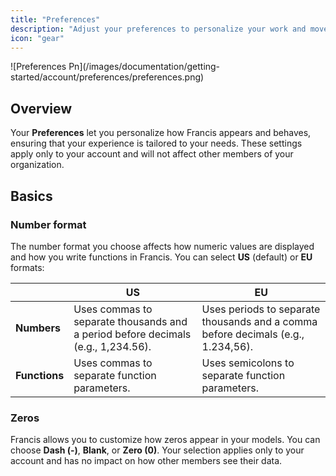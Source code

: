 ```yaml
---
title: "Preferences"
description: "Adjust your preferences to personalize your work and move faster."
icon: "gear"
---
```


<Frame>
  ![Preferences Pn](/images/documentation/getting-started/account/preferences/preferences.png)
</Frame>

## Overview

Your **Preferences** let you personalize how Francis appears and behaves, ensuring that your experience is tailored to your needs. These settings apply only to your account and will not affect other members of your organization.

## Basics

### Number format

The number format you choose affects how numeric values are displayed and how you write functions in Francis. You can select **US** (default) or **EU** formats:

|               | US                                                                               | EU                                                                               |
| ------------- | -------------------------------------------------------------------------------- | -------------------------------------------------------------------------------- |
| **Numbers**   | Uses commas to separate thousands and a period before decimals (e.g., 1,234.56). | Uses periods to separate thousands and a comma before decimals (e.g., 1.234,56). |
| **Functions** | Uses commas to separate function parameters.                                     | Uses semicolons to separate function parameters.                                 |

### Zeros

Francis allows you to customize how zeros appear in your models. You can choose **Dash (-)**, **Blank**, or **Zero (0)**. Your selection applies only to your account and has no impact on how other members see their data.